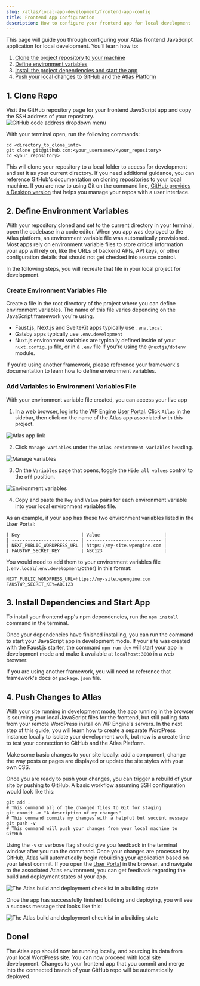 ```yaml
---
slug: /atlas/local-app-development/frontend-app-config
title: Frontend App Configuration
description: How to configure your frontend app for local development
---
```


This page will guide you through configuring your Atlas frontend JavaScript application for local development. You'll learn how to:

1. [Clone the project repository to your machine](#1--clone-repo)
1. [Define environment variables](#2--define-environment-variables)
1. [Install the project dependencies and start the app](#3--install-dependencies-and-start-app)
1. [Push your local changes to GitHub and the Atlas Platform](#4--push-changes-to-atlas)

## 1. Clone Repo

Visit the GitHub repository page for your frontend JavaScript app and copy the SSH address of your repository.  
![GitHub code address dropdown menu](./assets/img/github-code-dropdown.png)

With your terminal open, run the following commands: 
```
cd <directory_to_clone_into>
git clone git@github.com:<your_username>/<your_repository>
cd <your_repository>
``` 
This will clone your repository to a local folder to access for development and set it as your current directory. If you need additional guidance, you can reference GitHub's documentation on [cloning repositories](https://docs.github.com/en/repositories/creating-and-managing-repositories/cloning-a-repository) to your local machine. If you are new to using Git on the command line, [GitHub provides a Desktop version](https://desktop.github.com/) that helps you manage your repos with a user interface. 

## 2. Define Environment Variables

With your repository cloned and set to the current directory in your terminal, open the codebase in a code editor. When you app was deployed to the Atlas platform, an environment variable file was automatically provisioned. Most apps rely on environment variable files to store critical information your app will rely on, like the URLs of backend APIs, API keys, or other configuration details that should not get checked into source control. 

In the following steps, you will recreate that file in your local project for development.

### Create Environment Variables File

Create a file in the root directory of the project where you can define environment variables. The name of this file varies depending on the JavaScript framework you're using.

- Faust.js, Next.js and SvelteKit apps typically use `.env.local`
- Gatsby apps typically use `.env.development`
- Nuxt.js environment variables are typically defined inside of your `nuxt.config.js` file, or in a `.env` file if you're using the `@nuxtjs/dotenv` module.

If you're using another framework, please reference your framework's documentation to learn how to define environment variables.

### Add Variables to Environment Variables File

With your environment variable file created, you can access your live app 

1. In a web browser, log into the WP Engine [User Portal](https://my.wpengine.com/atlas). Click `Atlas` in the sidebar, then click on the name of the Atlas app associated with this project.

![Atlas app link](./assets/img/atlas-app-link.png)

2. Click `Manage variables` under the `Atlas environment variables` heading.

![Manage variables](./assets/img/manage-variables.png)

3. On the `Variables` page that opens, toggle the `Hide all values` control to the `off` position.

![Environment variables](./assets/img/environment-variables.png)

4. Copy and paste the `Key` and `Value` pairs for each environment variable into your local environment variables file.

As an example, if your app has these two environment variables listed in the User Portal:

```
| Key                       | Value                        |
| ------------------------- | ---------------------------- |
| NEXT_PUBLIC_WORDPRESS_URL | https://my-site.wpengine.com |
| FAUSTWP_SECRET_KEY        | ABC123                       |
```

You would need to add them to your environment variables file (`.env.local`/`.env.development`/other) in this format:

```
NEXT_PUBLIC_WORDPRESS_URL=https://my-site.wpengine.com
FAUSTWP_SECRET_KEY=ABC123
```

## 3. Install Dependencies and Start App

To install your frontend app's npm dependencies, run the `npm install` command in the terminal.

Once your dependencies have finished installing, you can run the command to start your JavaScript app in development mode. If your site was created with the Faust.js starter, the command `npm run dev` will start your app in development mode and make it available at `localhost:3000` in a web browser. 

If you are using another framework, you will need to reference that framework's docs or `package.json` file.

## 4. Push Changes to Atlas

With your site running in development mode, the app running in the browser is sourcing your local JavaScript files for the frontend, but still pulling data from your remote WordPress install on WP Engine's servers. In the next step of this guide, you will learn how to create a separate WordPress instance locally to isolate your development work, but now is a create time to test your connection to GitHub and the Atlas Platform.

Make some basic changes to your site locally: add a component, change the way posts or pages are displayed or update the site styles with your own CSS.

Once you are ready to push your changes, you can trigger a rebuild of your site by pushing to GitHub. A basic workflow assuming SSH configuration would look like this:

```
git add .
# This command all of the changed files to Git for staging
git commit -m "A description of my changes"
# This command commits my changes with a helpful but succint message
git push -v 
# This command will push your changes from your local machine to GitHub
```
Using the `-v` or verbose flag should give you feedback in the terminal window after you run the command. Once your changes are processed by GitHub, Atlas will automatically begin rebuilding your application based on your latest commit. If you open the [User Portal](https://my.wpengine.com/atlas) in the browser, and navigate to the associated Atlas environment, you can get feedback regarding the build and deployment states of your app. 

![The Atlas build and deployment checklist in a building state](./assets/img/atlas-deploy-checklist-building.png)

Once the app has successfully finished building and deploying, you will see a success message that looks like this:

![The Atlas build and deployment checklist in a building state](./assets/img/atlas-deploy-checklist-success.png)


## Done!

The Atlas app should now be running locally, and sourcing its data from your local WordPress site. You can now proceed with local site development. Changes to your frontend app that you commit and merge into the connected branch of your GitHub repo will be automatically deployed.
